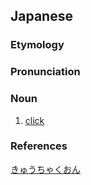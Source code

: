 ==Japanese==

===Etymology===
{{wikipedia|lang=ja}}
{{ja-kanjitab|yomi=o|きゅう|ちゃく|おん}}
{{rfe|lang=ja}}

===Pronunciation===
{{ja-pron|きゅうちゃくおん|acc=4|acc2=3|acc_ref=DJR|acc2_ref=DJR|y=o}}

===Noun===
{{ja-noun|きゅうちゃくおん|hhira=きふちやくおん}}

# {{lb|ja|sort=きゅうちゃくおん|phonetics}} [[click]]

===References===
<references/>

[[Category:ja:Sound|きゅうちゃくおん]]